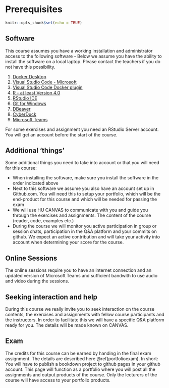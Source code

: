 # Prerequisites {#preparingforthecourse}

```r
knitr::opts_chunk$set(echo = TRUE)
```

## Software
This course assumes you have a working installation and administrator access to the following software - Below we assume you have the ability to install the software on a local laptop. Please contact the teachers if you do not have this possibility. 

 1. [Docker Desktop](https://www.docker.com/get-started)
 1. [Visual Studio Code - Microsoft](https://code.visualstudio.com/)
 1. [Visual Studio Code Docker plugin](https://code.visualstudio.com/)
 1. [R - at least Version 4.0](https://cran.r-project.org/)
 1. [RStudio IDE](https://rstudio.com/products/rstudio/download/)
 1. [Git for Windows](https://git-scm.com/download/win)
 1. [DBeaver](https://dbeaver.io/)
 1. [CyberDuck](https://cyberduck.io/)
 1. [Microsoft Teams](https://www.microsoft.com/nl-nl/microsoft-teams/group-chat-software)

For some exercises and assignment you need an RStudio Server account. You will get an account before the start of the course.

## Additional 'things'

Some additional things you need to take into account or that you will need for this course:

 - When installing the software, make sure you install the software in the order indicated above
 - Next to this software we assume you also have an account set up in Github.com. You will need this to setup your portfolio, which will be the end-product for this course and which will be needed for passing the exam
 - We will use HU CANVAS to communicate with you and guide you through the exercises and assignments. The content of the course (reader, code, examples etc.)
 - During the course we will monitor you active participation in group or session chats, participation in the Q&A platform and your commits on github. We expect an active contribution and will take your activity into account when determining your score for the course. 
 

## Online Sessions
The online sessions require you to have an internet connection and an updated version of Microsoft Teams and sufficient bandwith to use audio and video during the sessions.

## Seeking interaction and help
During this course we really invite you to seek interaction on the course contents, the exercises and assignments with fellow course participants and the instructors. In order to facilitate this we will have a specific Q&A platform ready for you. The details will be made known on CANVAS.

## Exam
The credits for this course can be earned by handing in the final exam assignment. The details are described here \@ref(portfolioexam). In short: You will have to publish a bookdown project to github pages in your github account. This page will function as a portfolio where you will post all the assignments and output products of the course. Only the lecturers of the course will have access to your portfolio products.  

